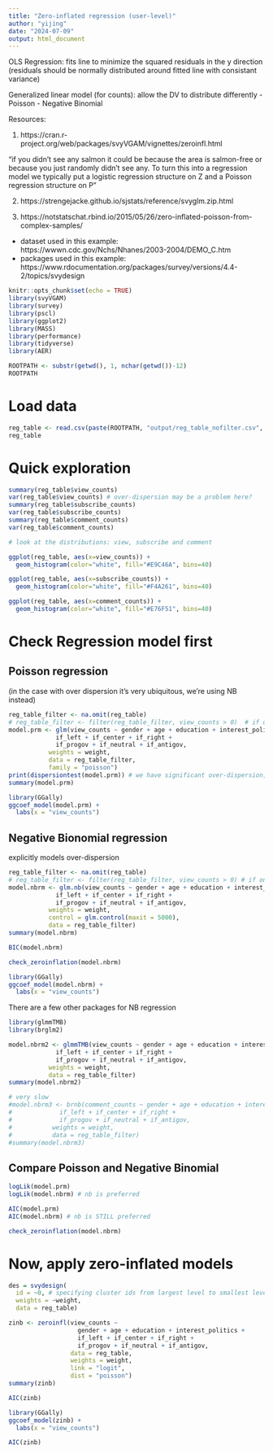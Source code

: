 ```yaml
---
title: "Zero-inflated regression (user-level)"
author: "yijing"
date: "2024-07-09"
output: html_document
---
```


OLS Regression: fits line to minimize the squared residuals in the y direction (residuals should be normally distributed around fitted line  with consistant variance)

Generalized linear model (for counts): allow the DV to distribute differently
- Poisson
- Negative Binomial

Resources:

1. https://cran.r-project.org/web/packages/svyVGAM/vignettes/zeroinfl.html

"if you didn’t see any salmon it could be because the area is salmon-free or because you just randomly didn’t see any. To turn this into a regression model we typically put a logistic regression structure on Z and a Poisson regression structure on P"

2. https://strengejacke.github.io/sjstats/reference/svyglm.zip.html

3. https://notstatschat.rbind.io/2015/05/26/zero-inflated-poisson-from-complex-samples/
- dataset used in this example: https://wwwn.cdc.gov/Nchs/Nhanes/2003-2004/DEMO_C.htm 
- packages used in this example: https://www.rdocumentation.org/packages/survey/versions/4.4-2/topics/svydesign


```r
knitr::opts_chunk$set(echo = TRUE)
library(svyVGAM)
library(survey)
library(pscl)
library(ggplot2)
library(MASS)
library(performance)
library(tidyverse)
library(AER)
```

```r
ROOTPATH <- substr(getwd(), 1, nchar(getwd())-12)
ROOTPATH
```

# Load data

```r
reg_table <- read.csv(paste(ROOTPATH, "output/reg_table_nofilter.csv", sep=""))
reg_table
```

# Quick exploration

```r
summary(reg_table$view_counts)
var(reg_table$view_counts) # over-dispersion may be a problem here?
summary(reg_table$subscribe_counts)
var(reg_table$subscribe_counts)
summary(reg_table$comment_counts)
var(reg_table$comment_counts)
```


```r
# look at the distributions: view, subscribe and comment

ggplot(reg_table, aes(x=view_counts)) + 
  geom_histogram(color="white", fill="#E9C46A", bins=40) 

ggplot(reg_table, aes(x=subscribe_counts)) + 
  geom_histogram(color="white", fill="#F4A261", bins=40)

ggplot(reg_table, aes(x=comment_counts)) + 
  geom_histogram(color="white", fill="#E76F51", bins=40)
```
# Check Regression model first

## Poisson regression 
(in the case with over dispersion it's very ubiquitous, we're using NB instead)

```r
reg_table_filter <- na.omit(reg_table)
# reg_table_filter <- filter(reg_table_filter, view_counts > 0)  # if only select non-zero DVs
model.prm <- glm(view_counts ~ gender + age + education + interest_politics + 
             if_left + if_center + if_right + 
             if_progov + if_neutral + if_antigov, 
           weights = weight,
           data = reg_table_filter,
           family = "poisson")
print(dispersiontest(model.prm)) # we have significant over-dispersion, we should not be using a prm
summary(model.prm)
```


```r
library(GGally)
ggcoef_model(model.prm) + 
  labs(x = "view_counts")
```

## Negative Bionomial regression

explicitly models over-dispersion
```r
reg_table_filter <- na.omit(reg_table)
# reg_table_filter <- filter(reg_table_filter, view_counts > 0) # if only applying for non-zero DVs
model.nbrm <- glm.nb(view_counts ~ gender + age + education + interest_politics + 
             if_left + if_center + if_right + 
             if_progov + if_neutral + if_antigov, 
           weights = weight,
           control = glm.control(maxit = 5000),
           data = reg_table_filter)
summary(model.nbrm)
```
```r
BIC(model.nbrm)
```
```r
check_zeroinflation(model.nbrm)
```

```r
library(GGally)
ggcoef_model(model.nbrm) + 
  labs(x = "view_counts")
```


There are a few other packages for NB regression
```r
library(glmmTMB)
library(brglm2)

model.nbrm2 <- glmmTMB(view_counts ~ gender + age + education + interest_politics + 
             if_left + if_center + if_right + 
             if_progov + if_neutral + if_antigov, 
           weights = weight,
           data = reg_table_filter)
summary(model.nbrm2)
```
```r
# very slow
#model.nbrm3 <- brnb(comment_counts ~ gender + age + education + interest_politics + 
#             if_left + if_center + if_right + 
#             if_progov + if_neutral + if_antigov, 
#           weights = weight,
#           data = reg_table_filter)
#summary(model.nbrm3)
```

## Compare Poisson and Negative Binomial

```r
logLik(model.prm)
logLik(model.nbrm) # nb is preferred
```

```r
AIC(model.prm)
AIC(model.nbrm) # nb is STILL preferred
```

```r
check_zeroinflation(model.nbrm)
```

# Now, apply zero-inflated models

```r
des = svydesign(
  id = ~0, # specifying cluster ids from largest level to smallest level (0 or 1 is for no clusters)
  weights = ~weight,
  data = reg_table)
```


```r
zinb <- zeroinfl(view_counts ~ 
                   gender + age + education + interest_politics + 
                   if_left + if_center + if_right + 
                   if_progov + if_neutral + if_antigov, 
                 data = reg_table, 
                 weights = weight,
                 link = "logit", 
                 dist = "poisson")
summary(zinb)
```
```r
AIC(zinb)
```



```r
library(GGally)
ggcoef_model(zinb) + 
  labs(x = "view_counts")
```

```r
AIC(zinb)
```















